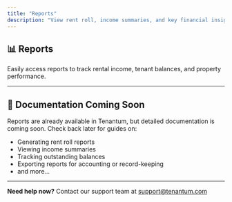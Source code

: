 ```yaml
---
title: "Reports"
description: "View rent roll, income summaries, and key financial insights."
---
```


## 📊 Reports

Easily access reports to track rental income, tenant balances, and property performance.

---

## 🚧 Documentation Coming Soon

Reports are already available in Tenantum, but detailed documentation is coming soon. Check back later for guides on:

- Generating rent roll reports
- Viewing income summaries
- Tracking outstanding balances
- Exporting reports for accounting or record-keeping
- and more...

---

**Need help now?** Contact our support team at [support@tenantum.com](mailto:support@tenantum.com)
